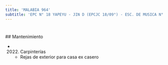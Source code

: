 ```yaml
---
title: 'MALABIA 964'
subtitle: 'EPC N° 18 YAPEYU - JIN D (EPCJC 18/09°) - ESC. DE MUSICA N° 08'
---
```


#


 ## Mantenimiento

*  (2022) Carpinterías 
    + Rejas de exterior para casa ex casero



